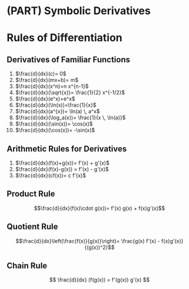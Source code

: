 # (PART) Symbolic Derivatives {-}

# Rules of Differentiation



## Derivatives of Familiar Functions


1. $\frac{d}{dx}(c)= 0$ 
1. $\frac{d}{dx}(mx+b)= m$ 
1. $\frac{d}{dx}(x^n)=n x^{n-1}$
1. $\frac{d}{dx}(\sqrt{x})= \frac{1}{2} x^{-1/2}$
1. $\frac{d}{dx}(e^x)=e^x$
1. $\frac{d}{dx}(\ln(x))=\frac{1}{x}$
1. $\frac{d}{dx}(a^{x})= \ln(a) \, a^x$
1. $\frac{d}{dx}(\log_a(x))= \frac{1}{x \, \ln(a)}$
1. $\frac{d}{dx}(\sin(x))= \cos(x)$
1. $\frac{d}{dx}(\cos(x))= -\sin(x)$ 


## Arithmetic Rules for Derivatives


1. $\frac{d}{dx}(f(x)+g(x))= f'(x) + g'(x)$ 
1. $\frac{d}{dx}(f(x)-g(x)) = f'(x) - g'(x)$
1. $\frac{d}{dx}(cf(x))= c f'(x)$  


## Product Rule

$$\frac{d}{dx}(f(x)\cdot g(x))= f'(x) g(x) + f(x)g'(x)$$

## Quotient Rule

$$\frac{d}{dx}\left(\frac{f(x)}{g(x)}\right)= \frac{g(x) f'(x) - f(x)g'(x)}{(g(x))^2}$$

## Chain Rule

$$
\frac{d}{dx} (f(g(x)) = f'(g(x)) g'(x)
$$